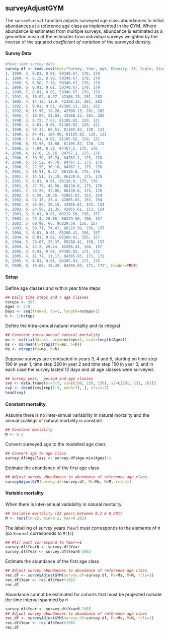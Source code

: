 ## surveyAdjustGYM

The `surveySurival` function adjusts surveyed age class abundances to
initial abundances at a reference age class as implemented in the GYM.
Where abundance is estimated from multiple surveys,  abundance is
estimated as a geometric mean of the estimates from individual surveys
weighted by the inverse of the squared *coefficient of variation* of
the surveyed density.



#### Survey Data

```r
#Make some survey data
survey.df <- read.csv(text="Survey, Year, Age, Density, SE, Scale, Start, End
1, 1989, 3, 0.01, 0.01, 50340.67, 178, 179
1, 1989, 4, 8.15, 8.96, 50340.67, 178, 179
1, 1989, 5, 6.58, 7.13, 50340.67, 178, 179
1, 1989, 6, 0.01, 0.01, 50340.67, 178, 179
1, 1989, 7, 0.01, 0.01, 50340.67, 178, 179
2, 1992, 3, 10.02, 8.97, 42308.13, 281, 282
2, 1992, 4, 14.12, 12.9, 42308.13, 281, 282
2, 1992, 5, 0.01, 0.01, 42308.13, 281, 282
2, 1992, 6, 15.96, 19.26, 42308.13, 281, 282
2, 1992, 7, 19.87, 21.84, 42308.13, 281, 282
3, 1998, 3, 8.72, 7.63, 81105.82, 120, 121
3, 1998, 4, 0.01, 0.01, 81105.82, 120, 121
3, 1998, 5, 73.32, 65.51, 81105.82, 120, 121
3, 1998, 6, 94.41, 104.99, 81105.82, 120, 121
3, 1998, 7, 0.01, 0.01, 81105.82, 120, 121
3, 1998, 8, 36.55, 31.68, 81105.82, 120, 121
4, 2000, 3, 7.04, 8.31, 84767.1, 175, 176
4, 2000, 4, 12.6, 15.56, 84767.1, 175, 176
4, 2000, 5, 30.79, 35.74, 84767.1, 175, 176
4, 2000, 6, 56.52, 47.78, 84767.1, 175, 176
4, 2000, 7, 27.55, 30.16, 84767.1, 175, 176
5, 2001, 3, 10.51, 9.37, 86130.6, 175, 176
5, 2001, 4, 14.51, 17.19, 86130.6, 175, 176
5, 2001, 5, 0.01, 0.01, 86130.6, 175, 176
5, 2001, 6, 37.78, 42.56, 86130.6, 175, 176
5, 2001, 7, 30.29, 37.05, 86130.6, 175, 176
6, 2002, 3, 8.59, 10.36, 42865.61, 153, 154
6, 2002, 4, 24.15, 23.4, 42865.61, 153, 154
6, 2002, 5, 35.82, 30.15, 42865.61, 153, 154
6, 2002, 6, 24.58, 21.35, 42865.61, 153, 154
7, 2003, 3, 0.01, 0.01, 86229.58, 156, 157
7, 2003, 4, 25.4, 28.86, 86229.58, 156, 157
7, 2003, 5, 68.98, 66, 86229.58, 156, 157
7, 2003, 6, 59.71, 74.47, 86229.58, 156, 157
8, 2004, 3, 0.01, 0.01, 85208.41, 156, 157
8, 2004, 4, 0.01, 0.01, 85208.41, 156, 157
8, 2004, 5, 28.67, 29.37, 85208.41, 156, 157
8, 2004, 6, 24.2, 29.24, 85208.41, 156, 157
9, 2005, 3, 0.01, 0.01, 84305.83, 171, 172
9, 2005, 4, 11.77, 11.17, 84305.83, 171, 172
9, 2005, 5, 0.01, 0.01, 84305.83, 171, 172
9, 2005, 6, 19.68, 18.49, 84305.83, 171, 172", header=TRUE)
```


#### Setup

Define age classes and within year time steps
```r
## Daily time steps and 7 age classes
nsteps <- 365
Ages <- 2:8
Days <- seq(from=0, to=1, length=nsteps+1)
h <- 1/nsteps
```

Define the intra-annual natural mortality and its integral
```r
## Constant intra-annual natural mortality
ms <- matrix(data=1, nrow=nsteps+1, ncol=length(Ages))
ms <- ms/mean(x=trapz(fs=ms, h=h))
Ms <- ctrapz(fs=ms, h=h)
```

Suppose surveys are conducted in years 3,  4 and 5,  starting on time
step 190 in year 1,  time step 220 in year 2 and time step 150 in year
3,  and in each case the survey lasted 12 days and all age classes were
surveyed.
```r
## Survey year,  period and age classes
svy <- data.frame(yr=3:5, s1=c(190, 220, 150), s2=c(201, 231, 161))
svy <- cbind(svy[rep(1:3, each=7), ], cls=1:7)
head(svy)
```


#### Constant mortality

Assume there is no inter-annual variability in natural mortality and
the annual scalings of natural mortality is constant
```r
## Constant mortality
M <- 0.2
```

Convert surveyed age to the modelled age class
```r
## Convert age to age class
survey.df$AgeClass <- survey.df$Age-min(Ages)+1
```

Estimate the abundance of the first age class
```r
## Adjust survey abundances to abundance of reference age class
surveyAdjustGYM(survey.df=survey.df, Ms=Ms, M=M, rcls=1)
```


#### Variable mortality

When there is inter-annual variability in natural mortality
```r
## Variable mortality (22 years between 0.2 & 0.201)
M <- runif(n=22, min=0.2, max=0.201)
```

The labelling of survey years (`Year`) must corresponds to the elements of
`M` (so `Year==1` corresponds to `M[1]`)
```r
## M[1] must correspond to Year==1
survey.df$Year0 <- survey.df$Year
survey.df$Year <- survey.df$Year0-1983
```

Estimate the abundance of the first age class
```r
## Adjust survey abundances to abundance of reference age class
rec.df <- surveyAdjustGYM(survey.df=survey.df, Ms=Ms, M=M, rcls=1)
rec.df$Year <- rec.df$Year+1983
rec.df
```

Abundance cannot be estimated for cohorts that must be projected
outside the time interval spanned by `M`
```r
survey.df$Year <- survey.df$Year0-1985
## Adjust survey abundances to abundance of reference age class
rec.df <- surveyAdjustGYM(survey.df=survey.df, Ms=Ms, M=M, rcls=1)
rec.df$Year <- rec.df$Year+1985
rec.df
```
